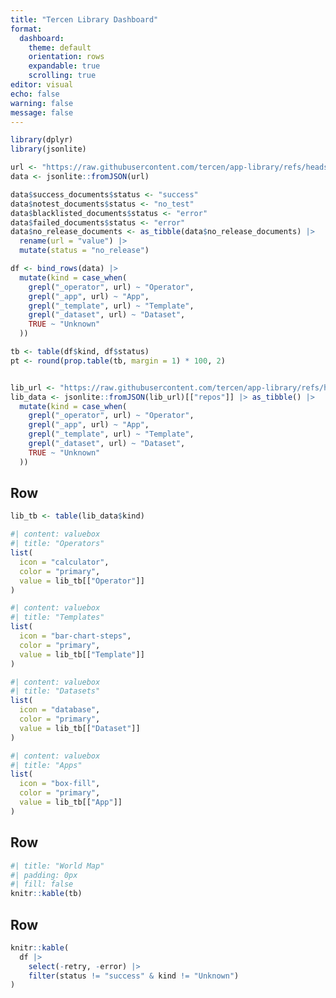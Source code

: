 ```yaml
---
title: "Tercen Library Dashboard"
format: 
  dashboard:
    theme: default
    orientation: rows
    expandable: true
    scrolling: true
editor: visual
echo: false
warning: false
message: false
---
```


```r
library(dplyr)
library(jsonlite)

url <- "https://raw.githubusercontent.com/tercen/app-library/refs/heads/master/tercen/library-report.json"
data <- jsonlite::fromJSON(url)

data$success_documents$status <- "success"
data$notest_documents$status <- "no_test"
data$blacklisted_documents$status <- "error"
data$failed_documents$status <- "error"
data$no_release_documents <- as_tibble(data$no_release_documents) |>
  rename(url = "value") |>
  mutate(status = "no_release")

df <- bind_rows(data) |>
  mutate(kind = case_when(
    grepl("_operator", url) ~ "Operator",
    grepl("_app", url) ~ "App",
    grepl("_template", url) ~ "Template",
    grepl("_dataset", url) ~ "Dataset",
    TRUE ~ "Unknown"
  ))

tb <- table(df$kind, df$status)
pt <- round(prop.table(tb, margin = 1) * 100, 2)


lib_url <- "https://raw.githubusercontent.com/tercen/app-library/refs/heads/master/tercen/library.json"
lib_data <- jsonlite::fromJSON(lib_url)[["repos"]] |> as_tibble() |>
  mutate(kind = case_when(
    grepl("_operator", url) ~ "Operator",
    grepl("_app", url) ~ "App",
    grepl("_template", url) ~ "Template",
    grepl("_dataset", url) ~ "Dataset",
    TRUE ~ "Unknown"
  ))
```


## Row {.flow}

```r
lib_tb <- table(lib_data$kind)
```


```r
#| content: valuebox
#| title: "Operators"
list(
  icon = "calculator",
  color = "primary",
  value = lib_tb[["Operator"]]
)
```

```r
#| content: valuebox
#| title: "Templates"
list(
  icon = "bar-chart-steps",
  color = "primary",
  value = lib_tb[["Template"]]
)
```

```r
#| content: valuebox
#| title: "Datasets"
list(
  icon = "database",
  color = "primary",
  value = lib_tb[["Dataset"]]
)
```

```r
#| content: valuebox
#| title: "Apps"
list(
  icon = "box-fill",
  color = "primary",
  value = lib_tb[["App"]]
)
```


## Row {.flow}

```r
#| title: "World Map"
#| padding: 0px
#| fill: false
knitr::kable(tb)
```

## Row {.flow}

```r
knitr::kable(
  df |> 
    select(-retry, -error) |>
    filter(status != "success" & kind != "Unknown")
)
```